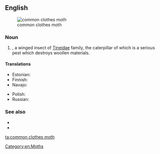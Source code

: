 ==English==
[[File:Tineola bisselliella.JPG|thumb|common clothes moth]]

===Noun===
{{en-noun|head=[[common]] [[clothes moth]]}}

# {{taxlink|Tineola bisselliella|species|noshow=1}}, a winged insect of [[Tineidae]] family, the caterpillar of which is a serious pest which destroys woollen materials.

====Translations====
{{trans-top|type of moth}}
* Estonian: {{t|et|riidekoi}}
* Finnish: {{t+|fi|vaatekoi}}
* Navajo: {{t|nv|chʼosh ałchozhii}}
{{trans-mid}}
* Polish: {{t+|pl|mól|m}}
* Russian: {{t+|ru|моль|f}}
{{trans-bottom}}

===See also===
* {{pedia|Tineola bisselliella}}
* {{specieslite|Tineola bisselliella}}

[[Category:en:Moths]]

[[ta:common clothes moth]]